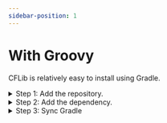 ```yaml
---
sidebar-position: 1
---
```



# With Groovy

CFLib is relatively easy to install using Gradle.

<details>
<summary>Step 1: Add the repository.</summary>

In your root `build.gradle` file (`your-project/build.gradle`), find the `allprojects/repositories` block. It should look like this:

```groovy
allprojects {
    repositories {
        mavenCentral()
        google()
        jcenter()
    }
}
```

Add these lines to the end of the block:

```groovy
maven { url = 'https://jitpack.io/' }
maven { url = 'https://maven.brott.dev' }
```

It should now look like this:

```groovy
allprojects {
    repositories {
        mavenCentral()
        google()
        jcenter()

        maven { url = 'https://jitpack.io/' }
        maven { url = 'https://maven.brott.dev' }
    }
}
```
</details>

<details>
<summary>Step 2: Add the dependency.</summary>

In your `TeamCode/build.gradle` file, find the `dependencies` block. It should look something like this:

```groovy
dependencies {
    implementation project(':FtcRobotController')
    annotationProcessor files('lib/OpModeAnnotationProcessor.jar')
}
```

Add this line at the end of the block

```groovy
implementation 'com.github.AtomicRobotics3805:CFLib:0.0.1'
```

So it looks like this

```groovy
dependencies {
    implementation project(':FtcRobotController')
    annotationProcessor files('lib/OpModeAnnotationProcessor.jar')

    implementation 'com.github.AtomicRobotics3805:CFLib:0.0.1'
}
```

</details>

<details>
<summary>Step 3: Sync Gradle</summary>

<Tabs>
  <TabItem value="android-studio" label="With Android Studio" default>

  In the top right corner, press the `Sync Project with Gradle Files` button.

  ![Sync Gradle Android Studio Button](https://github.com/AtomicRobotics3805/CFLib/blob/main/Documentation/ANDROID_STUDIO_sync-gradle.png?raw=true)

  </TabItem>
  <TabItem value="intellij-idea" label="With Intellij IDEA">

  On the upper right toolbar, there should be a `Gradle` tab.

  ![Open Gradle Tab](https://github.com/AtomicRobotics3805/CFLib/blob/main/Documentation/IDEA_gradle-tab.png?raw=true)

  Then click the `Reload All Gradle Files` button.

  ![Reload All Gradle Files](https://github.com/AtomicRobotics3805/CFLib/blob/main/Documentation/IDEA_sync-gradle.png?raw=true)

  </TabItem>
</Tabs>
</details>